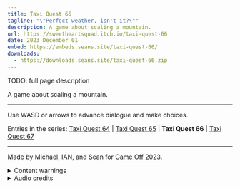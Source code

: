 ```yaml
---
title: Taxi Quest 66
tagline: "\"Perfect weather, isn't it?\""
description: A game about scaling a mountain.
url: https://sweetheartsquad.itch.io/taxi-quest-66
date: 2023 December 01
embed: https://embeds.seans.site/taxi-quest-66/
downloads:
  - https://downloads.seans.site/taxi-quest-66.zip
---
```


TODO: full page description



A game about scaling a mountain.

---

Use WASD or arrows to advance dialogue and make choices.

Entries in the series: [Taxi Quest 64](https://sweetheartsquad.itch.io/taxi-quest-64) | [Taxi Quest 65](https://sweetheartsquad.itch.io/taxi-quest-65) | <strong>Taxi Quest 66</strong> | [Taxi Quest 67](https://sweetheartsquad.itch.io/taxi-quest-67)

---

Made by Michael, IAN, and Sean for [Game Off 2023](https://itch.io/jam/game-off-2023).

<details><summary>Content warnings</summary>
Discussion of death, loss, disaster.
</details>
<details><summary>Audio credits</summary>

- [Footsteps](https://freesound.org/people/monte32/sounds/353799)
- [Rumble](https://freesound.org/people/newlocknew/sounds/658405/)
- [Car](https://freesound.org/people/kbnevel/sounds/119829/)
- [Windy trees](https://freesound.org/people/klankbeeld/sounds/172436/)
- [Wind](https://freesound.org/people/worthahep88/sounds/319211/)
- [Insects](https://freesound.org/people/Supersciri/sounds/246011/)

Music by IAN
</details>
